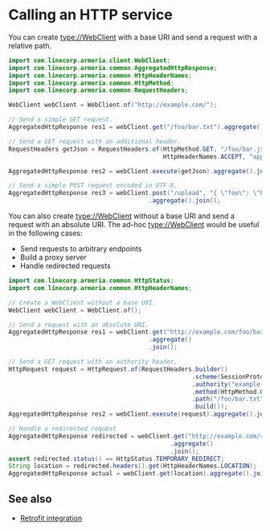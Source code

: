 # Calling an HTTP service

You can create <type://WebClient> with a base URI and send a request with a relative path.

```java
import com.linecorp.armeria.client.WebClient;
import com.linecorp.armeria.common.AggregatedHttpResponse;
import com.linecorp.armeria.common.HttpHeaderNames;
import com.linecorp.armeria.common.HttpMethod;
import com.linecorp.armeria.common.RequestHeaders;

WebClient webClient = WebClient.of("http://example.com/");

// Send a simple GET request.
AggregatedHttpResponse res1 = webClient.get("/foo/bar.txt").aggregate().join();

// Send a GET request with an additional header.
RequestHeaders getJson = RequestHeaders.of(HttpMethod.GET, "/foo/bar.json",
                                           HttpHeaderNames.ACCEPT, "application/json");

AggregatedHttpResponse res2 = webClient.execute(getJson).aggregate().join();

// Send a simple POST request encoded in UTF-8.
AggregatedHttpResponse res3 = webClient.post("/upload", "{ \"foo\": \"bar\" }")
                                       .aggregate().join();
```

You can also create <type://WebClient> without a base URI and send a request with an absolute URI.
The ad-hoc <type://WebClient> would be useful in the following cases:

- Send requests to arbitrary endpoints
- Build a proxy server
- Handle redirected requests

```java
import com.linecorp.armeria.common.HttpStatus;
import com.linecorp.armeria.common.HttpHeaderNames;

// Create a WebClient without a base URI.
WebClient webClient = WebClient.of();

// Send a request with an absolute URI.
AggregatedHttpResponse res1 = webClient.get("http://example.com/foo/bar.txt")
                                       .aggregate()
                                       .join();

// Send a GET request with an authority header.
HttpRequest request = HttpRequest.of(RequestHeaders.builder()
                                                   .scheme(SessionProtocol.HTTP)
                                                   .authority("example.com")
                                                   .method(HttpMethod.GET)
                                                   .path("/foo/bar.txt")
                                                   .build());
AggregatedHttpResponse res2 = webClient.execute(request).aggregate().join();

// Handle a redirected request
AggregatedHttpResponse redirected = webClient.get("http://example.com/redirect")
                                             .aggregate()
                                             .join();
assert redirected.status() == HttpStatus.TEMPORARY_REDIRECT;
String location = redirected.headers().get(HttpHeaderNames.LOCATION);
AggregatedHttpResponse actual = webClient.get(location).aggregate().join();
```

## See also
- [Retrofit integration](/docs/client-retrofit)


